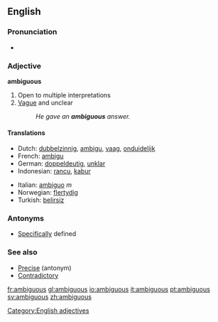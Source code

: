 ==English==

===Pronunciation===
*{{audio|en-us-ambiguous.ogg|Audio (US)}}

=== Adjective ===
[[Category:English adjectives]]
'''ambiguous'''

# Open to multiple interpretations
# [[Vague]] and unclear
#:''He gave an '''ambiguous''' answer.''

====Translations====
{{top}}
*Dutch: [[dubbelzinnig]], [[ambigu]], [[vaag]], [[onduidelijk]]
*French: [[ambigu]]
*German: [[doppeldeutig]], [[unklar]]
*Indonesian: [[rancu]], [[kabur]]
{{mid}}
*Italian: [[ambiguo]] ''m''
*Norwegian: [[flertydig]]
*Turkish: [[belirsiz]]
{{bottom}}

=== Antonyms ===
*[[Specific]]ally defined

===See also===
* [[Precise]] (antonym)
* [[Contradictory]]

[[fr:ambiguous]]
[[gl:ambiguous]]
[[io:ambiguous]]
[[it:ambiguous]]
[[pt:ambiguous]]
[[sv:ambiguous]]
[[zh:ambiguous]]